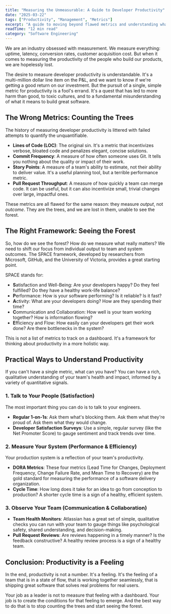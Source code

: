 ```yaml
---
title: "Measuring the Unmeasurable: A Guide to Developer Productivity"
date: "2025-03-22"
tags: ["Productivity", "Management", "Metrics"]
excerpt: "A guide to moving beyond flawed metrics and understanding what truly drives engineering productivity."
readTime: "12 min read"
category: "Software Engineering"
---
```


We are an industry obsessed with measurement. We measure everything: uptime, latency, conversion rates, customer acquisition cost. But when it comes to measuring the productivity of the people who build our products, we are hopelessly lost.

The desire to measure developer productivity is understandable. It's a multi-million dollar line item on the P&L, and we want to know if we're getting a good return on our investment. But the pursuit of a single, simple metric for productivity is a fool's errand. It's a quest that has led to more harm than good, to toxic cultures, and to a fundamental misunderstanding of what it means to build great software.

## The Wrong Metrics: Counting the Trees

The history of measuring developer productivity is littered with failed attempts to quantify the unquantifiable.

-   **Lines of Code (LOC)**: The original sin. It's a metric that incentivizes verbose, bloated code and penalizes elegant, concise solutions.
-   **Commit Frequency**: A measure of how often someone uses Git. It tells you nothing about the quality or impact of their work.
-   **Story Points**: A measure of a team's ability to estimate, not their ability to deliver value. It's a useful planning tool, but a terrible performance metric.
-   **Pull Request Throughput**: A measure of how quickly a team can merge code. It can be useful, but it can also incentivize small, trivial changes over large, impactful ones.

These metrics are all flawed for the same reason: they measure *output*, not *outcome*. They are the trees, and we are lost in them, unable to see the forest.

## The Right Framework: Seeing the Forest

So, how do we see the forest? How do we measure what really matters? We need to shift our focus from individual output to team and system outcomes. The SPACE framework, developed by researchers from Microsoft, GitHub, and the University of Victoria, provides a great starting point.

SPACE stands for:
-   **S**atisfaction and Well-Being: Are your developers happy? Do they feel fulfilled? Do they have a healthy work-life balance?
-   **P**erformance: How is your software performing? Is it reliable? Is it fast?
-   **A**ctivity: What are your developers doing? How are they spending their time?
-   **C**ommunication and Collaboration: How well is your team working together? How is information flowing?
-   **E**fficiency and Flow: How easily can your developers get their work done? Are there bottlenecks in the system?

This is not a list of metrics to track on a dashboard. It's a framework for thinking about productivity in a more holistic way.

## Practical Ways to Understand Productivity

If you can't have a single metric, what can you have? You can have a rich, qualitative understanding of your team's health and impact, informed by a variety of quantitative signals.

### 1. Talk to Your People (Satisfaction)

The most important thing you can do is to talk to your engineers.
-   **Regular 1-on-1s**: Ask them what's blocking them. Ask them what they're proud of. Ask them what they would change.
-   **Developer Satisfaction Surveys**: Use a simple, regular survey (like the Net Promoter Score) to gauge sentiment and track trends over time.

### 2. Measure Your System (Performance & Efficiency)

Your production system is a reflection of your team's productivity.
-   **DORA Metrics**: These four metrics (Lead Time for Changes, Deployment Frequency, Change Failure Rate, and Mean Time to Recovery) are the gold standard for measuring the performance of a software delivery organization.
-   **Cycle Time**: How long does it take for an idea to go from conception to production? A shorter cycle time is a sign of a healthy, efficient system.

### 3. Observe Your Team (Communication & Collaboration)

-   **Team Health Monitors**: Atlassian has a great set of simple, qualitative checks you can run with your team to gauge things like psychological safety, shared understanding, and decision-making.
-   **Pull Request Reviews**: Are reviews happening in a timely manner? Is the feedback constructive? A healthy review process is a sign of a healthy team.

## Conclusion: Productivity is a Feeling

In the end, productivity is not a number. It's a feeling. It's the feeling of a team that is in a state of flow, that is working together seamlessly, that is shipping great software that solves real problems for real users.

Your job as a leader is not to measure that feeling with a dashboard. Your job is to create the conditions for that feeling to emerge. And the best way to do that is to stop counting the trees and start seeing the forest.

